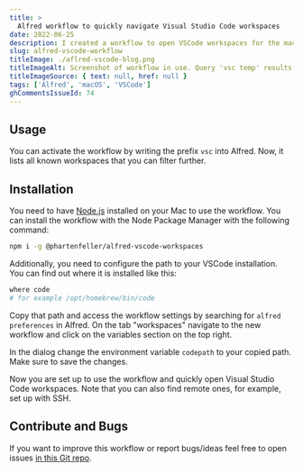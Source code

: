 ```yaml
---
title: >
  Alfred workflow to quickly navigate Visual Studio Code workspaces
date: 2022-06-25
description: I created a workflow to open VSCode workspaces for the macOS search tool Alfred quickly. It supports local and remote repositories.
slug: alfred-vscode-workflow
titleImage: ./aflred-vscode-blog.png
titleImageAlt: Screenshot of workflow in use. Query 'vsc temp' results in four VSCode workspaces.
titleImageSource: { text: null, href: null }
tags: ['Alfred', 'macOS', 'VSCode']
ghCommentsIssueId: 74
---
```


## Usage

You can activate the workflow by writing the prefix `vsc` into Alfred.
Now, it lists all known workspaces that you can filter further.

<BlogImg
  filename="vsc-alfed-use.png"
  alt="Screenshot of workflow in use. Query 'vsc temp' results in four VSCode workspaces."
  maxWidthPx="700"
/>

## Installation

<YouTubeEmbed videoID="XBVflz5M4ms" />

You need to have [Node.js](https://nodejs.org/en/) installed on your Mac to use the workflow.
You can install the workflow with the Node Package Manager with the following command:

```sh
npm i -g @phartenfeller/alfred-vscode-workspaces
```

Additionally, you need to configure the path to your VSCode installation.
You can find out where it is installed like this:

```sh
where code
# for example /opt/homebrew/bin/code
```

Copy that path and access the workflow settings by searching for `alfred preferences` in Alfred.
On the tab "workspaces" navigate to the new workflow and click on the variables section on the top right.

<BlogImg
  filename="alfred-variable-button.png"
  alt="Screenshot of workflow preferences in alfred. The button to edit variables is higlighted on the top right."
  maxWidthPx="700"
/>

In the dialog change the environment variable `codepath` to your copied path.
Make sure to save the changes.

<BlogImg
  filename="alfred-workflow-set-var.png"
  alt="Screenshot of workflow environment variables preferences dialog in alfred. On the right side is a variable named 'codepath' that should include your path to vscode."
  maxWidthPx="700"
/>

Now you are set up to use the workflow and quickly open Visual Studio Code workspaces.
Note that you can also find remote ones, for example, set up with SSH.

## Contribute and Bugs

If you want to improve this workflow or report bugs/ideas feel free to open issues [in this Git repo](https://github.com/phartenfeller/alfred-vscode-workspaces).
